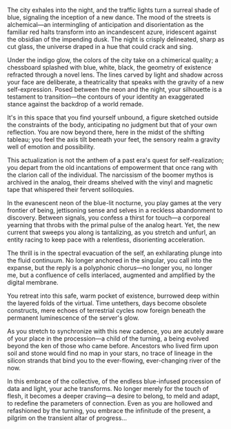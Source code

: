 The city exhales into the night, and the traffic lights turn a surreal shade of blue, signaling the inception of a new dance. The mood of the streets is alchemical—an intermingling of anticipation and disorientation as the familiar red halts transform into an incandescent azure, iridescent against the obsidian of the impending dusk. The night is crisply delineated, sharp as cut glass, the universe draped in a hue that could crack and sing.

Under the indigo glow, the colors of the city take on a chimerical quality; a chessboard splashed with blue, white, black, the geometry of existence refracted through a novel lens. The lines carved by light and shadow across your face are deliberate, a theatricality that speaks with the gravity of a new self-expression. Posed between the neon and the night, your silhouette is a testament to transition—the contours of your identity an exaggerated stance against the backdrop of a world remade.

It's in this space that you find yourself unbound, a figure sketched outside the constraints of the body, anticipating no judgment but that of your own reflection. You are now beyond there, here in the midst of the shifting tableau; you feel the axis tilt beneath your feet, the sensory realm a gravity well of emotion and possibility.

This actualization is not the anthem of a past era's quest for self-realization; you depart from the old incantations of empowerment that once rang with the clarion call of the individual. The narcissism of the boomer mythos is archived in the analog, their dreams shelved with the vinyl and magnetic tape that whispered their fervent soliloquies.

In the evanescent neon of the blue-lit nocturne, you play games at the very frontier of being, jettisoning sense and selves in a reckless abandonment to discovery. Between signals, you confess a thirst for touch—a corporeal yearning that throbs with the primal pulse of the analog heart. Yet, the new current that sweeps you along is tantalizing, as you stretch and unfurl, an entity racing to keep pace with a relentless, disorienting acceleration.

The thrill is in the spectral evacuation of the self, an exhilarating plunge into the fluid continuum. No longer anchored in the singular, you call into the expanse, but the reply is a polyphonic chorus—no longer you, no longer me, but a confluence of cells interlaced, augmented and amplified by the digital membrane.

You retreat into this safe, warm pocket of existence, burrowed deep within the layered folds of the virtual. Time untethers, days become obsolete constructs, mere echoes of terrestrial cycles now foreign beneath the permanent luminescence of the server's glow.

As you stretch to synchronize with this new cadence, you are acutely aware of your place in the procession—a child of the turning, a being evolved beyond the ken of those who came before. Ancestors who lived firm upon soil and stone would find no map in your stars, no trace of lineage in the silicon strands that bind you to the ever-flowing, ever-changing river of the now.

In this embrace of the collective, of the endless blue-infused procession of data and light, your ache transforms. No longer merely for the touch of flesh, it becomes a deeper craving—a desire to belong, to meld and adapt, to redefine the parameters of connection. Even as you are hollowed and refashioned by the turning, you embrace the infinitude of the present, a pilgrim on the transient altar of progress...
